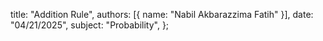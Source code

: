   title: "Addition Rule",
  authors: [{ name: "Nabil Akbarazzima Fatih" }],
  date: "04/21/2025",
  subject: "Probability",
};
